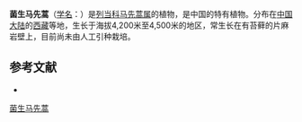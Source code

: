 {{Speciesbox
| name = 菌生马先蒿
| status = 
| status_system = 
| image =
| genus = Pedicularis
| species = mychophila
| authority = Marq.
}}

'''菌生马先蒿'''（[[学名|学名]]：{{lang|la|''Pedicularis mychophila''}}）是[[列当科|列当科]][[马先蒿属|马先蒿属]]的植物，是中国的特有植物。分布在[[中国大陆|中国大陆]]的[[西藏|西藏]]等地，生长于海拔4,200米至4,500米的地区，常生长在有苔藓的片麻岩壁上，目前尚未由人工引种栽培。

== 参考文献 ==
<div class="references-small">
* {{cite web| url =http://www.bioinfo.cn/db05/KmzwSpecies.php?action=view&id=21349| title =菌生马先蒿| work =《中国高等植物数据库全库》| publisher =中国科学院微生物研究所| author =昆明植物研究所| accessdate =2009-02-25| deadurl =yes| archiveurl =https://web.archive.org/web/20160305031224/http://www.bioinfo.cn/db05/KmzwSpecies.php?action=view&id=21349| archivedate =2016-03-05}}
</div>
{{Taxonbar|from=Q15231132}}

[[Category:马先蒿属|菌生马先蒿]]


{{植物小作品}}